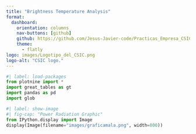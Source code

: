 ---
title: "Brightness Temperature Analysis"
format: 
  dashboard:
    orientation: columns
    nav-buttons: [github]
    github: https://github.com/Jesus-Javier-code/Practicas_Empresa_CSIC.git
    theme:
      - flatly
logo: images/Logotipo_del_CSIC.png
logo-alt: "CSIC logo."
---

```{python}
#| label: load-packages
from plotnine import *
import great_tables as gt
import pandas as pd
import glob
```
```{python}
#| label: show-image
#| fig-cap: "Power Radiation Graphic"
from IPython.display import Image
display(Image(filename="images/graficamala.png", width=800))
```


